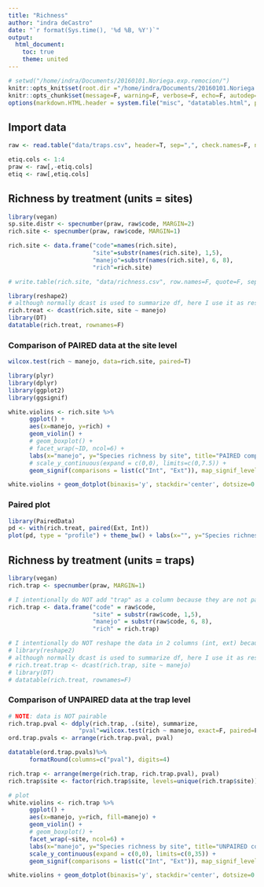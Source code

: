 ```yaml
---
title: "Richness"
author: "indra deCastro"
date: "`r format(Sys.time(), '%d %B, %Y')`"
output:
  html_document:
    toc: true
    theme: united
---
```

      
<style type="text/css">
      .table {
            width: 100%;
      }
</style>
      
```r
# setwd("/home/indra/Documents/20160101.Noriega.exp.remocion/")
knitr::opts_knit$set(root.dir ="/home/indra/Documents/20160101.Noriega.exp.remocion/", message=F, warning=F, verbose=F, comment=F)
knitr::opts_chunk$set(message=F, warning=F, verbose=F, echo=F, autodep=T, cache=T, fig.width=10)
options(markdown.HTML.header = system.file("misc", "datatables.html", package = "knitr"))
```

## Import data
```r
raw <- read.table("data/traps.csv", header=T, sep=",", check.names=F, na.strings=c("","-"))
```

```r
etiq.cols <- 1:4
praw <- raw[,-etiq.cols]
etiq <- raw[,etiq.cols]
```

## Richness by treatment (units = sites)
```r
library(vegan)
sp.site.distr <- specnumber(praw, raw$code, MARGIN=2)
rich.site <- specnumber(praw, raw$code, MARGIN=1)

rich.site <- data.frame("code"=names(rich.site),
                        "site"=substr(names(rich.site), 1,5),
                        "manejo"=substr(names(rich.site), 6, 8),
                        "rich"=rich.site)

# write.table(rich.site, "data/richness.csv", row.names=F, quote=F, sep=";")

library(reshape2)
# although normally dcast is used to summarize df, here I use it as reshape to wide format
rich.treat <- dcast(rich.site, site ~ manejo)
library(DT)
datatable(rich.treat, rownames=F)
```

### Comparison of PAIRED data at the site level
```r
wilcox.test(rich ~ manejo, data=rich.site, paired=T)

library(plyr)
library(dplyr)
library(ggplot2)
library(ggsignif)

white.violins <- rich.site %>% 
      ggplot() +
      aes(x=manejo, y=rich) +
      geom_violin() +
      # geom_boxplot() + 
      # facet_wrap(~ID, ncol=6) +
      labs(x="manejo", y="Species richness by site", title="PAIRED comparison") +
      # scale_y_continuous(expand = c(0,0), limits=c(0,7.5)) +
      geom_signif(comparisons = list(c("Int", "Ext")), map_signif_level=F, test="wilcox.test", test.args=list(exact=F, paired=T))

white.violins + geom_dotplot(binaxis='y', stackdir='center', dotsize=0.5)
```

### Paired plot
```r
library(PairedData)
pd <- with(rich.treat, paired(Ext, Int))
plot(pd, type = "profile") + theme_bw() + labs(x="", y="Species richness by site", title="PAIRED comparison")
```

## Richness by treatment (units = traps)
```r
library(vegan)
rich.trap <- specnumber(praw, MARGIN=1)

# I intentionally do NOT add "trap" as a column because they are not pairable
rich.trap <- data.frame("code" = raw$code,
                        "site" = substr(raw$code, 1,5),
                        "manejo" = substr(raw$code, 6, 8),
                        "rich" = rich.trap)

# I intentionally do NOT reshape the data in 2 columns (int, ext) because they are not pairable
# library(reshape2)
# although normally dcast is used to summarize df, here I use it as reshape to wide format
# rich.treat.trap <- dcast(rich.trap, site ~ manejo)
# library(DT)
# datatable(rich.treat, rownames=F)
```

### Comparison of UNPAIRED data at the trap level
```r
# NOTE: data is NOT pairable
rich.trap.pval <- ddply(rich.trap, .(site), summarize,
                    "pval"=wilcox.test(rich ~ manejo, exact=F, paired=F)$p.value)
ord.trap.pvals <- arrange(rich.trap.pval, pval)

datatable(ord.trap.pvals)%>%
      formatRound(columns=c("pval"), digits=4)

rich.trap <- arrange(merge(rich.trap, rich.trap.pval), pval)
rich.trap$site <- factor(rich.trap$site, levels=unique(rich.trap$site))

# plot
white.violins <- rich.trap %>% 
      ggplot() +
      aes(x=manejo, y=rich, fill=manejo) +
      geom_violin() +
      # geom_boxplot() + 
      facet_wrap(~site, ncol=6) +
      labs(x="manejo", y="Species richness by site", title="UNPAIRED comparison") +
      scale_y_continuous(expand = c(0,0), limits=c(0,35)) +
      geom_signif(comparisons = list(c("Int", "Ext")), map_signif_level=T, test="wilcox.test", test.args=list(exact=F, paired=F))

white.violins + geom_dotplot(binaxis='y', stackdir='center', dotsize=0.5)
```

